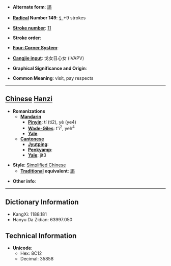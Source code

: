 * '''Alternate form''': [[謁]]

* '''[[Wiktionary:Chinese radical index| Radical]] Number 149''': [[Wiktionary:Chinese radical index 讠|讠]]+9 strokes

* '''[[Wiktionary:Chinese total strokes index|Stroke number]]''': [[Wiktionary:Chinese total strokes index 11|11]]

* '''Stroke order''': 

* '''[[Wiktionary:Chinese four corner index|Four-Corner System]]''': 

* '''[[Wiktionary:Chinese Cangjie index|Cangjie input]]''': 戈女日心女 (IVAPV)

* '''Graphical Significance and Origin''': 

* '''Common Meaning''': visit, pay respects

----

== [[Chinese]] [[Hanzi]] ==

* '''Romanizations'''
** '''[[Mandarin]]'''
*** '''[[Pinyin]]''': tí (ti2), yè (ye4)
*** '''[[Wade-Giles]]''': t'i<sup>2</sup>, yeh<sup>4</sup>
*** '''[[Yale]]''': 
** '''[[Cantonese]]'''
*** '''[[Jyutping]]''':
*** '''[[Penkyamp]]''': 
*** '''[[Yale]]''': jit3

* '''Style''': [[Simplified Chinese]] 
** '''[[Traditional Chinese|Traditional]] equivalent''': [[謁]]

* '''Other info''': 

----

== Dictionary Information ==

* KangXi: 1188.181
* Hanyu Da Zidian: 63997.050

== Technical Information ==

* '''Unicode''':
** Hex: 8C12
** Decimal: 35858